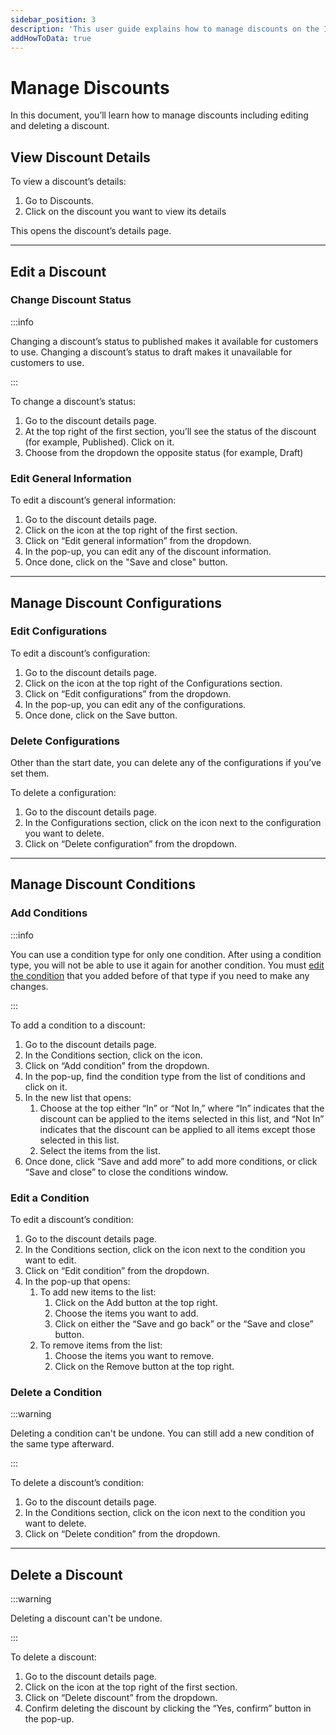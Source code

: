 ```yaml
---
sidebar_position: 3
description: 'This user guide explains how to manage discounts on the InBzar Admin. Learn how to edit and delete discounts'
addHowToData: true
---
```



# Manage Discounts

In this document, you’ll learn how to manage discounts including editing and deleting a discount.

## View Discount Details

To view a discount’s details:

1. Go to Discounts.
2. Click on the discount you want to view its details

This opens the discount’s details page.

---

## Edit a Discount

### Change Discount Status

:::info

Changing a discount’s status to published makes it available for customers to use. Changing a discount’s status to draft makes it unavailable for customers to use.

:::

To change a discount’s status:

1. Go to the discount details page.
2. At the top right of the first section, you’ll see the status of the discount (for example, Published). Click on it.
3. Choose from the dropdown the opposite status (for example, Draft)

### Edit General Information

To edit a discount’s general information:

1. Go to the discount details page.
2. Click on the <UiIcon lightIcon="https://res.cloudinary.com/dza7lstvk/image/upload/v1667999308/InBzar%20Docs/UI%20Icons/1ordBC6_ssysel.png" darkIcon="https://res.cloudinary.com/dza7lstvk/image/upload/v1667999326/InBzar%20Docs/UI%20Icons/dSwWYBH_stzgoi.png" alt="three dots" /> icon at the top right of the first section.
3. Click on “Edit general information” from the dropdown.
4. In the pop-up, you can edit any of the discount information.
5. Once done, click on the "Save and close" button.

---

## Manage Discount Configurations

### Edit Configurations

To edit a discount’s configuration:

1. Go to the discount details page.
2. Click on the <UiIcon lightIcon="https://res.cloudinary.com/dza7lstvk/image/upload/v1667999308/InBzar%20Docs/UI%20Icons/1ordBC6_ssysel.png" darkIcon="https://res.cloudinary.com/dza7lstvk/image/upload/v1667999326/InBzar%20Docs/UI%20Icons/dSwWYBH_stzgoi.png" alt="three dots" /> icon at the top right of the Configurations section.
3. Click on “Edit configurations” from the dropdown.
4. In the pop-up, you can edit any of the configurations.
5. Once done, click on the Save button.

### Delete Configurations

Other than the start date, you can delete any of the configurations if you’ve set them.

To delete a configuration:

1. Go to the discount details page.
2. In the Configurations section, click on the <UiIcon lightIcon="https://res.cloudinary.com/dza7lstvk/image/upload/v1667999308/InBzar%20Docs/UI%20Icons/1ordBC6_ssysel.png" darkIcon="https://res.cloudinary.com/dza7lstvk/image/upload/v1667999326/InBzar%20Docs/UI%20Icons/dSwWYBH_stzgoi.png" alt="three dots" /> icon next to the configuration you want to delete.
3. Click on “Delete configuration” from the dropdown.

---

## Manage Discount Conditions

### Add Conditions

:::info

You can use a condition type for only one condition. After using a condition type, you will not be able to use it again for another condition. You must [edit the condition](#edit-a-condition) that you added before of that type if you need to make any changes.

:::

To add a condition to a discount:

1. Go to the discount details page.
2. In the Conditions section, click on the <UiIcon lightIcon="https://res.cloudinary.com/dza7lstvk/image/upload/v1667999308/InBzar%20Docs/UI%20Icons/1ordBC6_ssysel.png" darkIcon="https://res.cloudinary.com/dza7lstvk/image/upload/v1667999326/InBzar%20Docs/UI%20Icons/dSwWYBH_stzgoi.png" alt="three dots" /> icon.
3. Click on “Add condition” from the dropdown.
4. In the pop-up, find the condition type from the list of conditions and click on it.
5. In the new list that opens:
    1. Choose at the top either “In” or “Not In,” where “In” indicates that the discount can be applied to the items selected in this list, and “Not In” indicates that the discount can be applied to all items except those selected in this list.
    2. Select the items from the list.
6. Once done, click “Save and add more” to add more conditions, or click “Save and close” to close the conditions window.

### Edit a Condition

To edit a discount’s condition:

1. Go to the discount details page.
2. In the Conditions section, click on the <UiIcon lightIcon="https://res.cloudinary.com/dza7lstvk/image/upload/v1667999308/InBzar%20Docs/UI%20Icons/1ordBC6_ssysel.png" darkIcon="https://res.cloudinary.com/dza7lstvk/image/upload/v1667999326/InBzar%20Docs/UI%20Icons/dSwWYBH_stzgoi.png" alt="three dots" /> icon next to the condition you want to edit.
3. Click on “Edit condition” from the dropdown.
4. In the pop-up that opens:
    1. To add new items to the list:
        1. Click on the Add button at the top right.
        2. Choose the items you want to add.
        3. Click on either the “Save and go back” or the “Save and close” button.
    2. To remove items from the list:
        1. Choose the items you want to remove.
        2. Click on the Remove button at the top right.

### Delete a Condition

:::warning

Deleting a condition can't be undone. You can still add a new condition of the same type afterward.

:::

To delete a discount’s condition:

1. Go to the discount details page.
2. In the Conditions section, click on the <UiIcon lightIcon="https://res.cloudinary.com/dza7lstvk/image/upload/v1667999308/InBzar%20Docs/UI%20Icons/1ordBC6_ssysel.png" darkIcon="https://res.cloudinary.com/dza7lstvk/image/upload/v1667999326/InBzar%20Docs/UI%20Icons/dSwWYBH_stzgoi.png" alt="three dots" /> icon next to the condition you want to delete.
3. Click on “Delete condition” from the dropdown.

---

## Delete a Discount

:::warning

Deleting a discount can't be undone.

:::

To delete a discount:

1. Go to the discount details page.
2. Click on the <UiIcon lightIcon="https://res.cloudinary.com/dza7lstvk/image/upload/v1667999308/InBzar%20Docs/UI%20Icons/1ordBC6_ssysel.png" darkIcon="https://res.cloudinary.com/dza7lstvk/image/upload/v1667999326/InBzar%20Docs/UI%20Icons/dSwWYBH_stzgoi.png" alt="three dots" /> icon at the top right of the first section.
3. Click on “Delete discount” from the dropdown.
4. Confirm deleting the discount by clicking the “Yes, confirm” button in the pop-up.
